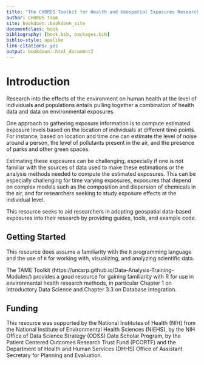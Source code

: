 ```yaml
---
title: "The CHORDS Toolkit for Health and Geospatial Exposures Research"
author: CHORDS team
site: bookdown::bookdown_site
documentclass: book
bibliography: [book.bib, packages.bib]
biblio-style: apalike
link-citations: yes    
output: bookdown::html_document2
---
```

 
# **Introduction** {-}

Research into the effects of the environment on human health at the level of individuals and populations entails pulling together a combination of health data and data on environmental exposures. 

One approach to gathering exposure information is to compute estimated exposure levels based on the location of individuals at different time points. For instance, based on location and time one can estimate the level of noise around a person, the level of pollutants present in the air, and the presence of parks and other green spaces.

Estimating these exposures can be challenging, especially if one is not familiar with the sources of data used to make these estimations or the analysis methods needed to compute the estimated exposures. This can be especially challenging for time varying exposures, exposures that depend on complex models such as the composition and dispersion of chemicals in the air, and for researchers seeking to study exposure effects at the individual level.

This resource seeks to aid researchers in adopting geospatial data-based exposures into their research by providing guides, tools, and example code.


## Getting Started {-}

This resource does assume a familiarity with the `R` programming language and the use of `R` for working with, visualizing, and analyzing scientific data.

The TAME Toolkit (https://uncsrp.github.io/Data-Analysis-Training-Modules/) provides a good resource for gaining familiarity with R for use in
environmental health research methods, in particular Chapter 1 on Introductory
Data Science and Chapter 3.3 on Database Integration.  

## Funding {-}

This resource was supported by the National Institutes of Health (NIH) from the National Institute of Environmental Health Sciences (NIEHS), by the NIH Office of Data Science Strategy (ODSS) Data Scholar Program, by the Patient Centered Outcomes Research Trust Fund (PCORTF) and the Department of Health and Human Services (DHHS) Office of Assistant Secretary for Planning and Evaluation.



